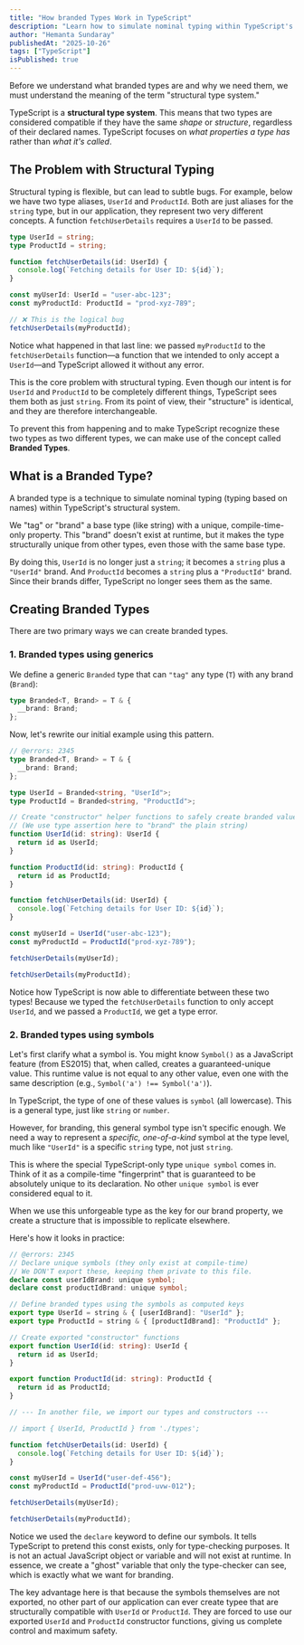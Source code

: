 ```yaml
---
title: "How branded Types Work in TypeScript"
description: "Learn how to simulate nominal typing within TypeScript's structural type system."
author: "Hemanta Sundaray"
publishedAt: "2025-10-26"
tags: ["TypeScript"]
isPublished: true
---
```


Before we understand what branded types are and why we need them, we must understand the meaning of the term "structural type system."

TypeScript is a **structural type system**. This means that two types are considered compatible if they have the same _shape_ or _structure_, regardless of their declared names. TypeScript focuses on _what properties a type has_ rather than _what it's called_.

## The Problem with Structural Typing 

Structural typing is flexible, but can lead to subtle bugs. For example, below we have two type aliases, `UserId` and `ProductId`. Both are just aliases for the `string` type, but in our application, they represent two very different concepts. A function `fetchUserDetails` requires a `UserId` to be passed.

```ts twoslash title="TypeScript" showLineNumbers
type UserId = string;
type ProductId = string;

function fetchUserDetails(id: UserId) {
  console.log(`Fetching details for User ID: ${id}`);
}

const myUserId: UserId = "user-abc-123";
const myProductId: ProductId = "prod-xyz-789";

// ❌ This is the logical bug
fetchUserDetails(myProductId);
```

Notice what happened in that last line: we passed `myProductId` to the `fetchUserDetails` function—a function that we intended to only accept a `UserId`—and TypeScript allowed it without any error.

This is the core problem with structural typing. Even though our intent is for `UserId` and `ProductId` to be completely different things, TypeScript sees them both as just `string`. From its point of view, their "structure" is identical, and they are therefore interchangeable.

To prevent this from happening and to make TypeScript recognize these two types as two different types, we can make use of the concept called **Branded Types**.

## What is a Branded Type?

A branded type is a technique to simulate nominal typing (typing based on names) within TypeScript's structural system.

We "tag" or "brand" a base type (like string) with a unique, compile-time-only property. This "brand" doesn't exist at runtime, but it makes the type structurally unique from other types, even those with the same base type.

By doing this, `UserId` is no longer just a `string`; it becomes a `string` plus a `"UserId"` brand. And `ProductId` becomes a `string` plus a `"ProductId"` brand. Since their brands differ, TypeScript no longer sees them as the same.

## Creating Branded Types

There are two primary ways we can create branded types.

### 1. Branded types using generics

We define a generic `Branded` type that can `"tag"` any type (`T`) with any brand (`Brand`):

```ts twoslash title="TypeScript" showLineNumbers
type Branded<T, Brand> = T & {
  __brand: Brand;
};
```

Now, let's rewrite our initial example using this pattern.

```ts twoslash title="TypeScript" showLineNumbers
// @errors: 2345
type Branded<T, Brand> = T & {
  __brand: Brand;
};

type UserId = Branded<string, "UserId">;
type ProductId = Branded<string, "ProductId">;

// Create "constructor" helper functions to safely create branded values
// (We use type assertion here to "brand" the plain string)
function UserId(id: string): UserId {
  return id as UserId;
}

function ProductId(id: string): ProductId {
  return id as ProductId;
}

function fetchUserDetails(id: UserId) {
  console.log(`Fetching details for User ID: ${id}`);
}

const myUserId = UserId("user-abc-123");
const myProductId = ProductId("prod-xyz-789");

fetchUserDetails(myUserId);

fetchUserDetails(myProductId);
```

Notice how TypeScript is now able to differentiate between these two types! Because we typed the `fetchUserDetails` function to only accept `UserId`, and we passed a `ProductId`, we get a type error.

### 2. Branded types using symbols

Let's first clarify what a symbol is. You might know `Symbol()` as a JavaScript feature (from ES2015) that, when called, creates a guaranteed-unique value. This runtime value is not equal to any other value, even one with the same description (e.g., `Symbol('a') !== Symbol('a')`).

In TypeScript, the type of one of these values is `symbol` (all lowercase). This is a general type, just like `string` or `number`.

However, for branding, this general symbol type isn't specific enough. We need a way to represent a _specific, one-of-a-kind_ symbol at the type level, much like `"UserId"` is a specific `string` type, not just `string`.

This is where the special TypeScript-only type `unique symbol` comes in. Think of it as a compile-time "fingerprint" that is guaranteed to be absolutely unique to its declaration. No other `unique symbol` is ever considered equal to it.

When we use this unforgeable type as the key for our brand property, we create a structure that is impossible to replicate elsewhere.

Here's how it looks in practice:

```ts {3-4} twoslash title="TypeScript" showLineNumbers
// @errors: 2345
// Declare unique symbols (they only exist at compile-time)
// We DON'T export these, keeping them private to this file.
declare const userIdBrand: unique symbol;
declare const productIdBrand: unique symbol;

// Define branded types using the symbols as computed keys
export type UserId = string & { [userIdBrand]: "UserId" };
export type ProductId = string & { [productIdBrand]: "ProductId" };

// Create exported "constructor" functions
export function UserId(id: string): UserId {
  return id as UserId;
}

export function ProductId(id: string): ProductId {
  return id as ProductId;
}

// --- In another file, we import our types and constructors ---

// import { UserId, ProductId } from './types';

function fetchUserDetails(id: UserId) {
  console.log(`Fetching details for User ID: ${id}`);
}

const myUserId = UserId("user-def-456");
const myProductId = ProductId("prod-uvw-012");

fetchUserDetails(myUserId);

fetchUserDetails(myProductId);
```

Notice we used the `declare` keyword to define our symbols. It tells TypeScript to pretend this const exists, only for type-checking purposes. It is not an actual JavaScript object or variable and will not exist at runtime. In essence, we create a "ghost" variable that only the type-checker can see, which is exactly what we want for branding.

The key advantage here is that because the symbols themselves are not exported, no other part of our application can ever create typee that are structurally compatible with `UserId` or `ProductId`. They are forced to use our exported `UserId` and `ProductId` constructor functions, giving us complete control and maximum safety.
